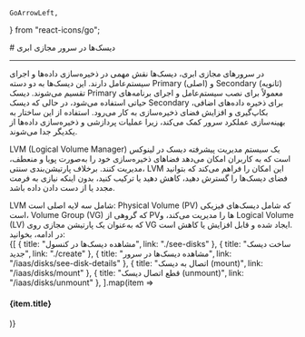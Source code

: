     GoArrowLeft,

    
} from "react-icons/go";


<Layout>
<Head>
<title>مستندات دیسک‌ها در سرور مجازی ابری - لیارا</title>

<meta property="og:title" content="مستندات خدمات رایانش ابری لیارا" />
<meta property="og:description" content="مستندات مربوط به دیسک‌ها در سرور مجازی یا VPS در لیارا"  />
<meta property="og:image" content="https://files.liara.ir/liara/logos/liara-poster.jpg" />
</Head>
# دیسک‌ها در سرور مجازی ابری 

<hr className="mb-2" />

در سرورهای مجازی ابری، دیسک‌ها نقش مهمی در ذخیره‌سازی داده‌ها و اجرای سیستم‌عامل دارند. این دیسک‌ها به دو دسته Primary (اصلی) و Secondary (ثانویه) تقسیم می‌شوند. دیسک Primary معمولاً برای نصب سیستم‌عامل و اجرای برنامه‌های حیاتی استفاده می‌شود، در حالی که دیسک Secondary برای ذخیره داده‌های اضافی، بکاپ‌گیری و افزایش فضای ذخیره‌سازی به کار می‌رود. استفاده از این ساختار به بهینه‌سازی عملکرد سرور کمک می‌کند، زیرا عملیات پردازشی و ذخیره‌سازی داده‌ها از یکدیگر جدا می‌شوند. 

<Section id="what-is-lvm" title="LVM چیست؟" />

LVM (Logical Volume Manager) یک سیستم مدیریت پیشرفته دیسک در لینوکس است که به کاربران امکان می‌دهد فضاهای ذخیره‌سازی خود را به‌صورت پویا و منعطف، مدیریت کنند. برخلاف پارتیشن‌بندی سنتی، LVM این امکان را فراهم می‌کند که بتوانید فضای دیسک‌ها را گسترش دهید، کاهش دهید یا ترکیب کنید، بدون اینکه نیازی به فرمت مجدد یا از دست دادن داده باشد.
<div className="h-4" />
LVM شامل سه لایه اصلی است: Physical Volume (PV) که شامل دیسک‌های فیزیکی است، Volume Group (VG) که گروهی از PVها را مدیریت می‌کند، و Logical Volume (LV) که به‌عنوان یک پارتیشن مجازی روی VG ایجاد شده و قابل افزایش یا کاهش است.

<br />
در ادامه، بخوانید:


<div className="h-4" />
<div className="grid md:grid-cols-2 gap-4">
            {[
      {
        title: "مشاهده دیسک‌ها در کنسول",
        link: "./see-disks"
      },
      {
        title: "ساخت دیسک‌ جدید",
        link: "./create"
      },
      {
        title: "مشاهده دیسک‌ها در سرور",
        link: "/iaas/disks/see-disk-details"
      },
      {
        title: "اتصال به دیسک (mount)",
        link: "/iaas/disks/mount"
      },
      {
        title: "قطع اتصال دیسک (unmount)",
        link: "/iaas/disks/unmount"
      },
  ].map(item =>
              <Link href={item.link}>
                <Card className="flex cursor-pointer w-full items-center justify-between">
                  <div className="flex items-center gap-3">
                    <h4>
                     {item.title}
                    </h4>
                  </div>
                  <GoArrowLeft className="ml-1" />
                </Card>
              </Link>
            )}
          </div>

</Layout>